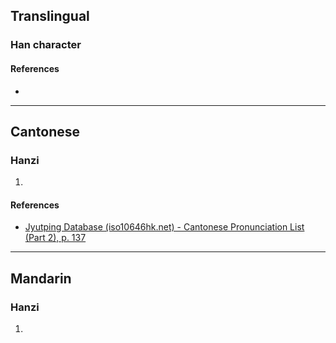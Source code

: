 {{character info/new}}
==Translingual==

===Han character===
{{Han char|rn=85|rad=水|as=04|sn=7|four=|canj=ENG|ids=⿰氵丑}}

====References====
* {{Han ref|kx=0611.080|dkj=17202|dj=1004.010|hdz=31575.010|uh=6C91|ud=27793}}

----

==Cantonese==

===Hanzi===
{{yue-hanzi|jyut=[[nuk6]], [[luk6]]|y=nuk6, luk6}}

# {{defn|lang=yue|sort=水04}}

====References====
* [http://www.iso10646hk.net/jp/document/download.jsp Jyutping Database (iso10646hk.net) - Cantonese Pronunciation List (Part 2), p. 137]

----

==Mandarin==

===Hanzi===
{{cmn-hanzi|pin=[[nǜ]] ([[nü4]]), [[niǔ]] ([[niu3]])|wg=nü<sup>4</sup>, niu<sup>3</sup>}}

# {{defn|lang=cmn|sort=水04}}